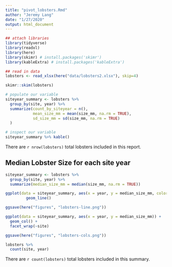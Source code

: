 ```yaml
---
title: "pivot_lobsters.Rmd"
author: "Jeremy Lang"
date: "1/27/2020"
output: html_document
---
```


```r

## attach libraries
library(tidyverse)
library(readxl)
library(here)
library(skimr) # install.packages('skimr')
library(kableExtra) # install.packages('kableExtra')

## read in data
lobsters <- read_xlsx(here("data/lobsters2.xlsx"), skip=4)

skimr::skim(lobsters)

```

```r

# populate our variable
siteyear_summary <- lobsters %>%
  group_by(site, year) %>%
  summarize(count_by_siteyear = n(),
            mean_size_mm = mean(size_mm, na.rm = TRUE),
            sd_size_mm = sd(size_mm, na.rm = TRUE)
  )

# inspect our variable
siteyear_summary %>% kable()
```


There are `r nrow(lobsters)` total lobsters included in this report.

## Median Lobster Size for each site year

```r
siteyear_summary <- lobsters %>%
  group_by(site, year) %>%
  summarize(median_size_mm = median(size_mm, na.rm = TRUE))

ggplot(data = siteyear_summary, aes(x = year, y = median_size_mm, color = site)) +
         geom_line()

ggsave(here("figures", "lobsters-line.png"))

```

```r

ggplot(data = siteyear_summary, aes(x = year, y = median_size_mm)) +
  geom_col() +
  facet_wrap(~site)

ggsave(here("figures", "lobsters-cols.png"))

```

```r

lobsters %>%
  count(site, year)

```

There are `r count(lobsters)` total lobsters included in this summary.



